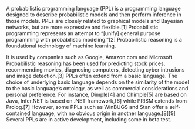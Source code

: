A probabilistic programming language (PPL) is a programming language designed to describe probabilistic models and then perform inference in those models. PPLs are closely related to graphical models and Bayesian networks, but are more expressive and flexible.[1] Probabilistic programming represents an attempt to "[unify] general purpose programming with probabilistic modeling."[2] 
Probabilistic reasoning is a foundational technology of machine learning. 

It is used by companies such as Google, Amazon.com and Microsoft. Probabilistic reasoning has been used for predicting stock prices, recommending movies, diagnosing computers, detecting cyber intrusions and image detection.[3] 
PPLs often extend from a basic language. The choice of underlying basic language depends on the similarity of the model to the basic language's ontology, as well as commercial considerations and personal preference. For instance, Dimple[4] and Chimple[5] are based on Java, Infer.NET is based on .NET framework,[6] while PRISM extends from Prolog.[7] However, some PPLs such as WinBUGS and Stan offer a self-contained language, with no obvious origin in another language.[8][9] 
Several PPLs are in active development, including some in beta test. 
